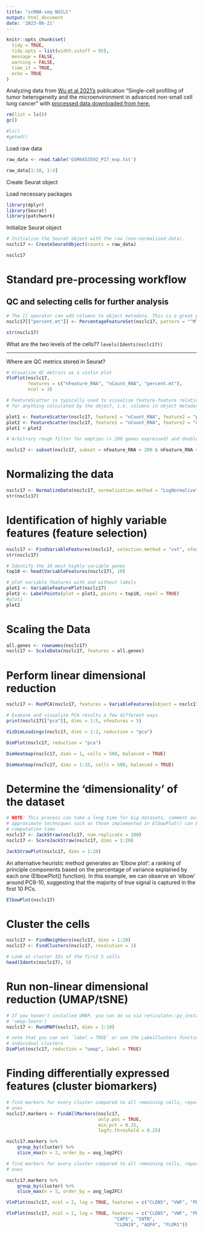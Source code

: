 ```yaml
---
title: "scRNA-seq NSCLC"
output: html_document
date: '2023-06-21'
---
```


```r

knitr::opts_chunk$set(
  tidy = TRUE,
  tidy.opts = list(width.cutoff = 95),
  message = FALSE,
  warning = FALSE,
  time_it = TRUE,
  echo = TRUE
)

```

Analyzing data from  [Wu et al 2021's](https://www.nature.com/articles/s41467-021-22801-0) publication "Single-cell profiling of tumor heterogeneity and the microenvironment in advanced non-small cell lung cancer" with [processed data downloaded from here.](https://www.ncbi.nlm.nih.gov/geo/query/acc.cgi?acc=GSE148071)

```r
rm(list = ls())
gc()

#ls()
#getwd()

```

Load raw data

```r

raw_data <- read.table('GSM4453592_P17_exp.txt')

raw_data[1:10, 1:4]

```

Create Seurat object

Load necessary packages

```r

library(dplyr)
library(Seurat)
library(patchwork)

```

Initialize Seurat object

```r

# Initialize the Seurat object with the raw (non-normalized data).
nsclc17 <- CreateSeuratObject(counts = raw_data)

nsclc17

```

# Standard pre-processing workflow

## QC and selecting cells for further analysis



```r

# The [[ operator can add columns to object metadata. This is a great place to stash QC stats
nsclc17[["percent.mt"]] <- PercentageFeatureSet(nsclc17, pattern = "^MT-")

str(nsclc17)

```

What are the two levels of the cells?? `levels(Idents(nsclc17))`

---

Where are QC metrics stored in Seurat?

```r

# Visualize QC metrics as a violin plot
VlnPlot(nsclc17, 
        features = c("nFeature_RNA", "nCount_RNA", "percent.mt"), 
        ncol = 3)

```

```r

# FeatureScatter is typically used to visualize feature-feature relationships, but can be used
# for anything calculated by the object, i.e. columns in object metadata, PC scores etc.

plot1 <- FeatureScatter(nsclc17, feature1 = "nCount_RNA", feature2 = "percent.mt")
plot2 <- FeatureScatter(nsclc17, feature1 = "nCount_RNA", feature2 = "nFeature_RNA")
plot1 + plot2

```



```r

# Arbitrary rough filter for empties (< 200 genes expressed) and doublets (> 4000 genes expressed)

nsclc17 <- subset(nsclc17, subset = nFeature_RNA > 200 & nFeature_RNA < 3200)

```

# Normalizing the data

```r

nsclc17 <- NormalizeData(nsclc17, normalization.method = "LogNormalize", scale.factor = 10000)
str(nsclc17)

```


# Identification of highly variable features (feature selection)

```r

nsclc17 <- FindVariableFeatures(nsclc17, selection.method = "vst", nfeatures = 600)
str(nsclc17)

# Identify the 10 most highly variable genes
top10 <- head(VariableFeatures(nsclc17), 10)

# plot variable features with and without labels
plot1 <- VariableFeaturePlot(nsclc17)
plot2 <- LabelPoints(plot = plot1, points = top10, repel = TRUE)
#plot1
plot2

```

# Scaling the Data

```r

all.genes <- rownames(nsclc17)
nsclc17 <- ScaleData(nsclc17, features = all.genes)

```

# Perform linear dimensional reduction

```r

nsclc17 <- RunPCA(nsclc17, features = VariableFeatures(object = nsclc17))

```

```r

# Examine and visualize PCA results a few different ways
print(nsclc17[["pca"]], dims = 1:5, nfeatures = 5)

```

```r

VizDimLoadings(nsclc17, dims = 1:2, reduction = "pca")

```

```r

DimPlot(nsclc17, reduction = "pca")

```

```r

DimHeatmap(nsclc17, dims = 1, cells = 500, balanced = TRUE)

```

```r

DimHeatmap(nsclc17, dims = 1:15, cells = 500, balanced = TRUE)

```

# Determine the ‘dimensionality’ of the dataset

```r

# NOTE: This process can take a long time for big datasets, comment out for expediency. More
# approximate techniques such as those implemented in ElbowPlot() can be used to reduce
# computation time
nsclc17 <- JackStraw(nsclc17, num.replicate = 100)
nsclc17 <- ScoreJackStraw(nsclc17, dims = 1:20)

```

```r

JackStrawPlot(nsclc17, dims = 1:20)

```

An alternative heuristic method generates an ‘Elbow plot’: a ranking of principle components based on the percentage of variance explained by each one (ElbowPlot() function). In this example, we can observe an ‘elbow’ around PC9-10, suggesting that the majority of true signal is captured in the first 10 PCs.

```r

ElbowPlot(nsclc17)

```

# Cluster the cells

```r

nsclc17 <- FindNeighbors(nsclc17, dims = 1:20)
nsclc17 <- FindClusters(nsclc17, resolution = 1)

```

```r

# Look at cluster IDs of the first 5 cells
head(Idents(nsclc17), 5)

```

# Run non-linear dimensional reduction (UMAP/tSNE)

```r

# If you haven't installed UMAP, you can do so via reticulate::py_install(packages =
# 'umap-learn')
nsclc17 <- RunUMAP(nsclc17, dims = 1:10)

```

```r

# note that you can set `label = TRUE` or use the LabelClusters function to help label
# individual clusters
DimPlot(nsclc17, reduction = "umap", label = TRUE)

```

# Finding differentially expressed features (cluster biomarkers)

```r

# find markers for every cluster compared to all remaining cells, report only the positive
# ones
nsclc17.markers <- FindAllMarkers(nsclc17, 
                                  only.pos = TRUE, 
                                  min.pct = 0.25, 
                                  logfc.threshold = 0.25)

nsclc17.markers %>%
    group_by(cluster) %>%
    slice_max(n = 2, order_by = avg_log2FC)

```

```r

# find markers for every cluster compared to all remaining cells, report only the positive
# ones

nsclc17.markers %>%
    group_by(cluster) %>%
    slice_max(n = 5, order_by = avg_log2FC)

```


```r

VlnPlot(nsclc17, ncol = 2, log = TRUE, features = c("CLDN5", "VWF", "PECAM1"))

```

```r

VlnPlot(nsclc17, ncol = 2, log = TRUE, features = c("CLDN5", "VWF", "PECAM1", 
                                        "CAPS", "SNTN", 
                                        "CLDN18", "AQP4", "FLOR1"))

```






